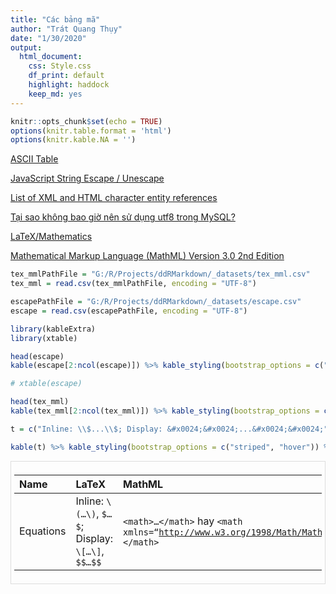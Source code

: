 ```yaml
---
title: "Các bảng mã"
author: "Trát Quang Thụy"
date: "1/30/2020"
output: 
  html_document: 
    css: Style.css
    df_print: default
    highlight: haddock
    keep_md: yes
---
```


```r
knitr::opts_chunk$set(echo = TRUE)
options(knitr.table.format = 'html')
options(knitr.kable.NA = '')
```

[ASCII Table](http://ascii-table.com/codepage.php?1252)

[JavaScript String Escape / Unescape](https://www.freeformatter.com/javascript-escape.html)

[List of XML and HTML character entity references](https://en.wikipedia.org/wiki/List_of_XML_and_HTML_character_entity_references)

[Tại sao không bao giờ nên sử dụng utf8 trong MySQL?](https://topdev.vn/blog/tai-sao-khong-bao-gio-nen-su-dung-utf8-trong-mysql/)

[LaTeX/Mathematics](https://en.wikibooks.org/wiki/LaTeX/Mathematics)

[Mathematical Markup Language (MathML) Version 3.0 2nd Edition](https://www.w3.org/TR/MathML3/)

```r
tex_mmlPathFile = "G:/R/Projects/ddRMarkdown/_datasets/tex_mml.csv"
tex_mml = read.csv(tex_mmlPathFile, encoding = "UTF-8")

escapePathFile = "G:/R/Projects/ddRMarkdown/_datasets/escape.csv"
escape = read.csv(escapePathFile, encoding = "UTF-8")

library(kableExtra)
library(xtable)
```

```r
head(escape)
kable(escape[2:ncol(escape)]) %>% kable_styling(bootstrap_options = c("striped", "hover")) %>% scroll_box(width = "auto")
```

```r
# xtable(escape)

head(tex_mml)
kable(tex_mml[2:ncol(tex_mml)]) %>% kable_styling(bootstrap_options = c("striped", "hover")) %>% scroll_box(width = "auto")

t = c("Inline: \\$...\\$; Display: &#x0024;&#x0024;...&#x0024;&#x0024;")

kable(t) %>% kable_styling(bootstrap_options = c("striped", "hover")) %>% scroll_box(width = "auto")

```

<div style="border: 1px solid #ddd; padding: 5px; overflow-x: scroll; width:auto; "><table class="table table-striped table-hover" style="margin-left: auto; margin-right: auto;">
 <thead>
  <tr>
   <th style="text-align:left;"> Name </th>
   <th style="text-align:left;"> LaTeX </th>
   <th style="text-align:left;"> MathML </th>
   <th style="text-align:left;"> HTMLExample </th>
   <th style="text-align:left;"> HTMLDescription </th>
  </tr>
 </thead>
<tbody>
  <tr>
   <td style="text-align:left;"> Equations </td>
   <td style="text-align:left;"> Inline: <code>&bsol;(...&bsol;)</code>, <code>&dollar;...&dollar;</code>; Display: <code>&bsol;[...&bsol;]</code>, <code>&dollar;&dollar;...&dollar;&dollar;</code></td>
   <td style="text-align:left;"> <code>&lt;math&gt;...&lt;/math&gt;</code> hay <code>&lt;math xmlns="[http://www.w3.org/1998/Math/MathML](http://www.w3.org/1998/Math/MathML)"&gt;...&lt;/math&gt;</code> </td>
   <td style="text-align:left;"> NA </td>
   <td style="text-align:left;"> Đánh dấu Công thức toán học. </td>
  </tr>
</tbody>
</table></div>
